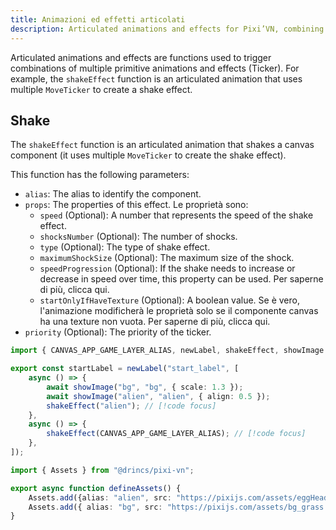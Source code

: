 ```yaml
---
title: Animazioni ed effetti articolati
description: Articulated animations and effects for Pixi’VN, combining multiple primitives like shakeEffect.
---
```


Articulated animations and effects are functions used to trigger combinations of multiple <DynamicLink href="/start/canvas-tickers">primitive animations and effects (Ticker)</DynamicLink>. For example, the `shakeEffect` function is an articulated animation that uses multiple `MoveTicker` to create a shake effect.

## Shake

The `shakeEffect` function is an articulated animation that shakes a canvas component (it uses multiple `MoveTicker` to create the shake effect).

This function has the following parameters:

- `alias`: The <DynamicLink href="/start/canvas-alias">alias</DynamicLink> to identify the component.
- `props`: The properties of this effect. Le proprietà sono:
  - `speed` (Optional): A number that represents the speed of the shake effect.
  - `shocksNumber` (Optional): The number of shocks.
  - `type` (Optional): The type of shake effect.
  - `maximumShockSize` (Optional): The maximum size of the shock.
  - `speedProgression` (Optional): If the shake needs to increase or decrease in speed over time, this property can be used. Per saperne di più, clicca <DynamicLink href="/start/canvas-tickers#speed-progression-property">qui</DynamicLink>.
  - `startOnlyIfHaveTexture` (Optional): A boolean value. Se è vero, l'animazione modificherà le proprietà solo se il componente canvas ha una texture non vuota. Per saperne di più, clicca <DynamicLink href="/start/canvas-tickers#start-only-if-have-texture-property">qui</DynamicLink>.
- `priority` (Optional): The priority of the ticker.

```ts tab="labels/startLabel.ts"
import { CANVAS_APP_GAME_LAYER_ALIAS, newLabel, shakeEffect, showImage } from "@drincs/pixi-vn";

export const startLabel = newLabel("start_label", [
    async () => {
        await showImage("bg", "bg", { scale: 1.3 });
        await showImage("alien", "alien", { align: 0.5 });
        shakeEffect("alien"); // [!code focus]
    },
    async () => {
        shakeEffect(CANVAS_APP_GAME_LAYER_ALIAS); // [!code focus]
    },
]);
```

```ts tab="utils/defineAssets.ts"
import { Assets } from "@drincs/pixi-vn";

export async function defineAssets() {
    Assets.add({alias: "alien", src: "https://pixijs.com/assets/eggHead.png" });
    Assets.add({ alias: "bg", src: "https://pixijs.com/assets/bg_grass.jpg" });
}
```

<Sandbox
  template="q2nhhq"
  entry="/src/labels/startLabel.ts,/src/utils/assets-utility.ts"
/>
